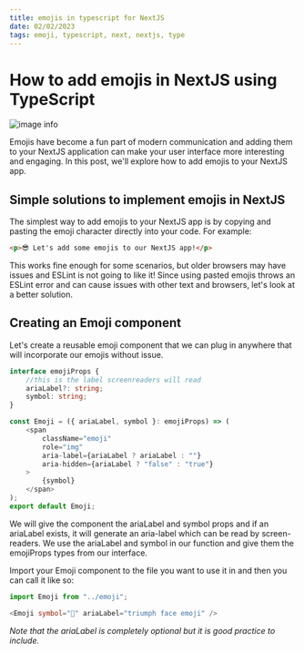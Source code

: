 ```yaml
---
title: emojis in typescript for NextJS
date: 02/02/2023
tags: emoji, typescript, next, nextjs, type
---
```


# How to add emojis in NextJS using TypeScript

![image info](/emojitypescript.png)

Emojis have become a fun part of modern communication and adding them to your NextJS application can make your user interface more interesting and engaging. In this post, we'll explore how to add emojis to your NextJS app.

## Simple solutions to implement emojis in NextJS

The simplest way to add emojis to your NextJS app is by copying and pasting the emoji character directly into your code. For example:

```html showLineNumbers
<p>😎 Let's add some emojis to our NextJS app!</p>
```

This works fine enough for some scenarios, but older browsers may have issues and ESLint is not going to like it! Since using pasted emojis throws an ESLint error and can cause issues with other text and browsers, let's look at a better solution.

## Creating an Emoji component

Let's create a reusable emoji component that we can plug in anywhere that will incorporate our emojis without issue.

```ts showLineNumbers /Emoji/2
interface emojiProps {
    //this is the label screenreaders will read
    ariaLabel?: string;
    symbol: string;
}

const Emoji = ({ ariaLabel, symbol }: emojiProps) => (
    <span
        className="emoji"
        role="img"
        aria-label={ariaLabel ? ariaLabel : ""}
        aria-hidden={ariaLabel ? "false" : "true"}
    >
        {symbol}
    </span>
);
export default Emoji;
```
We will give the component the ariaLabel and symbol props and if an ariaLabel exists, it will generate an aria-label which can be read by screen-readers.
We use the ariaLabel and symbol in our function and give them the emojiProps types from our interface.

Import your Emoji component to the file you want to use it in and then you can call it like so:

```ts showLineNumbers /Emoji/
import Emoji from "../emoji";

<Emoji symbol="😤" ariaLabel="triumph face emoji" />
```
*Note that the ariaLabel is completely optional but it is good practice to include.*
